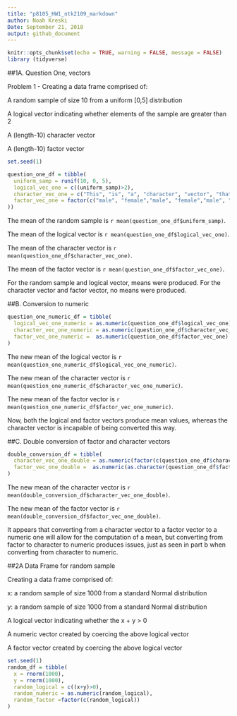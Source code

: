 ```yaml
---
title: "p8105_HW1_ntk2109_markdown"
author: Noah Kreski
Date: September 21, 2018
output: github_document
---
```


```r
knitr::opts_chunk$set(echo = TRUE, warning = FALSE, message = FALSE)
library (tidyverse)
```
##1A. Question One, vectors

Problem 1 - Creating a data frame comprised of:

A random sample of size 10 from a uniform [0,5] distribution

A logical vector indicating whether elements of the sample are greater than 2

A (length-10) character vector

A (length-10) factor vector


```r
set.seed(1)

question_one_df = tibble(
  uniform_samp = runif(10, 0, 5),
  logical_vec_one = c((uniform_samp)>2),
  character_vec_one = c("This", "is", "a", "character", "vector", "that", "has", "length", "of", "ten"),
  factor_vec_one = factor(c("male", "female","male", "female","male", "female","male", "female","male", "female")
))

```

The mean of the random sample is `r mean(question_one_df$uniform_samp)`.

The mean of the logical vector is `r mean(question_one_df$logical_vec_one)`.

The mean of the character vector is `r mean(question_one_df$character_vec_one)`.

The mean of the factor vector is `r mean(question_one_df$factor_vec_one)`.

For the random sample and logical vector, means were produced. For the character vector and factor vector, no means were produced.

##B. Conversion to numeric

```r
question_one_numeric_df = tibble(
  logical_vec_one_numeric = as.numeric(question_one_df$logical_vec_one),
  character_vec_one_numeric = as.numeric(question_one_df$character_vec_one),
  factor_vec_one_numeric =  as.numeric(question_one_df$factor_vec_one)
)

```

The new mean of the logical vector is `r mean(question_one_numeric_df$logical_vec_one_numeric)`.

The new mean of the character vector is `r mean(question_one_numeric_df$character_vec_one_numeric)`.

The new mean of the factor vector is `r mean(question_one_numeric_df$factor_vec_one_numeric)`.

Now, both the logical and factor vectors produce mean values, whereas the character vector is incapable of being converted this way.

##C. Double conversion of factor and character vectors

```r
double_conversion_df = tibble(
  character_vec_one_double = as.numeric(factor(c(question_one_df$character_vec_one))),
  factor_vec_one_double =  as.numeric(as.character(question_one_df$factor_vec_one))
)

```

The new mean of the character vector is `r mean(double_conversion_df$character_vec_one_double)`.

The new mean of the factor vector is `r mean(double_conversion_df$factor_vec_one_double)`.

It appears that converting from a character vector to a factor vector to a numeric one will allow for the computation of a mean, but converting from factor to character to numeric produces issues, just as seen in part b when converting from character to numeric.

##2A Data Frame for random sample

Creating a data frame comprised of:

x: a random sample of size 1000 from a standard Normal distribution

y: a random sample of size 1000 from a standard Normal distribution

A logical vector indicating whether the x + y > 0

A numeric vector created by coercing the above logical vector

A factor vector created by coercing the above logical vector

```r
set.seed(1)
random_df = tibble(
  x = rnorm(1000),
  y = rnorm(1000),
  random_logical = c((x+y)>0),
  random_numeric = as.numeric(random_logical),
  random_factor =factor(c(random_logical))
)

```
